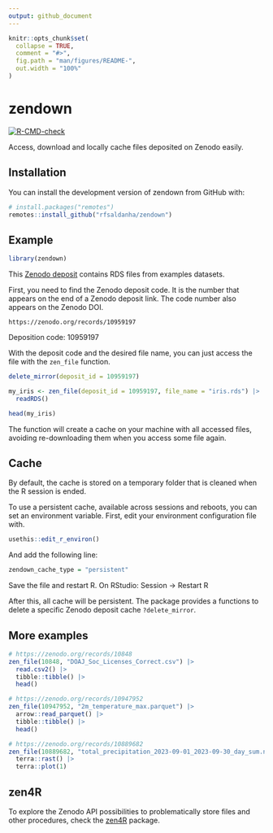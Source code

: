 ```yaml
---
output: github_document
---
```


<!-- README.md is generated from README.Rmd. Please edit that file -->

```r
knitr::opts_chunk$set(
  collapse = TRUE,
  comment = "#>",
  fig.path = "man/figures/README-",
  out.width = "100%"
)
```

# zendown

<!-- badges: start -->

[![R-CMD-check](https://github.com/rfsaldanha/zendown/actions/workflows/R-CMD-check.yaml/badge.svg)](https://github.com/rfsaldanha/zendown/actions/workflows/R-CMD-check.yaml)

<!-- badges: end -->

Access, download and locally cache files deposited on Zenodo easily.

## Installation

You can install the development version of zendown from GitHub with:

``` r
# install.packages("remotes")
remotes::install_github("rfsaldanha/zendown")
```

## Example

```r
library(zendown)
```

This [Zenodo deposit](https://zenodo.org/records/10959197) contains RDS files from examples datasets.

First, you need to find the Zenodo deposit code. It is the number that appears on the end of a Zenodo deposit link. The code number also appears on the Zenodo DOI.

```         
https://zenodo.org/records/10959197
```

Deposition code: 10959197

With the deposit code and the desired file name, you can just access the file with the `zen_file` function.

```r
delete_mirror(deposit_id = 10959197)
```

```r
my_iris <- zen_file(deposit_id = 10959197, file_name = "iris.rds") |>
  readRDS()

head(my_iris)
```

The function will create a cache on your machine with all accessed files, avoiding re-downloading them when you access some file again.

## Cache

By default, the cache is stored on a temporary folder that is cleaned when the R session is ended.

To use a persistent cache, available across sessions and reboots, you can set an environment variable. First, edit your environment configuration file with. 

```r
usethis::edit_r_environ()
```

And add the following line:

```r
zendown_cache_type = "persistent"
```

Save the file and restart R. On RStudio: Session -> Restart R

After this, all cache will be persistent. The package provides a functions to delete a specific Zenodo deposit cache `?delete_mirror`.

## More examples

```r
# https://zenodo.org/records/10848
zen_file(10848, "DOAJ_Soc_Licenses_Correct.csv") |>
  read.csv2() |>
  tibble::tibble() |>
  head()
```

```r
# https://zenodo.org/records/10947952
zen_file(10947952, "2m_temperature_max.parquet") |>
  arrow::read_parquet() |>
  tibble::tibble() |>
  head()
```

```r
# https://zenodo.org/records/10889682
zen_file(10889682, "total_precipitation_2023-09-01_2023-09-30_day_sum.nc") |>
  terra::rast() |>
  terra::plot(1)
```


## zen4R

To explore the Zenodo API possibilities to problematically store files and other procedures, check the [zen4R](https://github.com/eblondel/zen4R) package.
